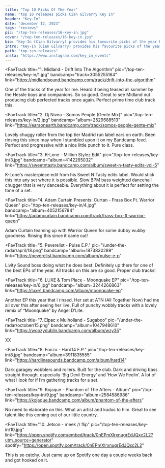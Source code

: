 ---
title: "Top 10 Picks Of The Year"
name: "top 10 releases picks Cian Gilvarry Key In"
header: "Key-In"
date: "december 12, 2023"
tags: "reviews"
pic: "/top-ten-releases/16-key-in.jpg"
cover: "/top-ten-releases/16-key-in.jpg"
bio: "Key-In (Cian Gilvarry) provides his favourite picks of the year highlighting his appetite for slower tempo electronic tunes that hit hard with impactful low-end goodness and textured drums."
intro: "Key-In (Cian Gilvarry) provides his favourite picks of the year highlighting his appetite for slower tempo electronic tunes that hit hard with impactful low-end goodness and textured drums. Key-In Events are Galway based parties that offer stripped-back, no bull**** late night experiences, encouraging less phone usage, and more emphasis on dancing. With Sputnik One, Facta, and soon Simo Cell locked in, Key-In solidifies his position as the most promising DJ and party promoter in the west of the country."
path: "top-ten-releases"
insta: "https://www.instagram.com/key_in_events"
---

<FavTrack
  title="1. Midland - Drift Into The Algorithm"
  pic="/top-ten-releases/key-in/1.jpg"
  bandcamp="track=3055255164"
  link="https://midlandsound.bandcamp.com/track/drift-into-the-algorithm"
>
  One of the tracks of the year for me. Heard it being teased all summer by the Hessle boys and
  companions. So so good. Great to see Midland out producing club perfected tracks once again.
  Perfect prime time club track this.
</FavTrack>

<FavTrack
  title="2. Dj Nivea - Somos People (Gente Mix)"
  pic="/top-ten-releases/key-in/2.jpg"
  bandcamp="album=2529688513"
  link="https://earsonearth.bandcamp.com/track/somos-people-gente-mix"
>
  Lovely chuggy roller from the top tier Madrid run label ears on earth. Been rinsing this since may
  when I stumbled upon it on my Bandcamp feed. Perfect and progressive with a nice little punch to
  it. Pure class.
</FavTrack>

<FavTrack
  title="3. K-Lone - Million Stylez Edit"
  pic="/top-ten-releases/key-in/3.jpg"
  bandcamp="album=4142295032"
  link="https://sweetntasty.bandcamp.com/album/sweet-n-tasty-edits-vol-5"
>
  K-Lone's masterpiece edit from his Sweet N Tasty edits label. Would stick this into any set where
  it is possible. Slow BPM bass weighted dancehall chugger that is very danceable. Everything about
  it is perfect for setting the tone of a set.
</FavTrack>

<FavTrack
  title="4. Adam Curtain Presents: Curtan - Frass Box Ft. Warrior Queen"
  pic="/top-ten-releases/key-in/4.jpg"
  bandcamp="album=4052156784"
  link="https://adamcurtain.bandcamp.com/track/frass-box-ft-warrior-queen"
>
  Adam Curtain teaming up with Warrior Queen for some dubby wubby goodness. Rinsing this since it
  came out!
</FavTrack>

<FavTrack
  title="5. Peverelist - Pulse E​.​P."
  pic="/under-the-radar/april/18.png"
  bandcamp="album=1873830289"
  link="https://peverelist.bandcamp.com/album/pulse-e-p"
>
  Livity Sound boss doing what he does best. Definitely up there for one of the best EPs of the
  year. All tracks on this are so good. Proper club tracks!
</FavTrack>

<FavTrack
  title="6. LUXE & Tom Place - Moonquake EP"
  pic="/top-ten-releases/key-in/6.jpg"
  bandcamp="album=3244266863"
  link="https://luxe1.bandcamp.com/album/moonquake-ep"
>
  Another EP this year that I rinsed. Her set at ATN (All Together Now) had me all over this after
  seeing her live. Full of punchy wobbly tracks with a lovely remix of “Moonquake” by Angel D’Lite.
</FavTrack>

<FavTrack
  title="7. Elpac x Mulholland - Sugaboo"
  pic="/under-the-radar/october/15.png"
  bandcamp="album=1047948610"
  link="https://woozydublin.bandcamp.com/album/wzy35"
>
  XX
</FavTrack>

<FavTrack
  title="8. Fonzo - Hard14 E.P."
  pic="/top-ten-releases/key-in/8.jpg"
  bandcamp="album=3911835555"
  link="https://hardlinesounds.bandcamp.com/album/hard14"
>
  Dark garagey wobblers and rollers. Built for the club. Dark and driving bass straight through,
  especially ‘Big Devil Energy’ and ‘How We Feelin’. A lot of what I look for if I’m gathering
  tracks for a set.
</FavTrack>

<FavTrack
  title="9. Kojaque - Phantom of The Afters - Album"
  pic="/top-ten-releases/key-in/9.jpg"
  bandcamp="album=2584586986"
  link="https://kojaque.bandcamp.com/album/phantom-of-the-afters"
>
  No need to elaborate on this. What an artist and kudos to him. Great to see talent like this
  coming out of our little country.
</FavTrack>

<FavTrack
  title="10. Jetson - meek // flip"
  pic="/top-ten-releases/key-in/10.jpg"
  link="https://open.spotify.com/embed/track/0nEPmXlrxnugrEdJQxc2L2?utm_source=generator"
  spotify="https://open.spotify.com/track/0nEPmXlrxnugrEdJQxc2L2"
>
  This is so catchy. Just came up on Spotify one day a couple weeks back and got hooked on it.
</FavTrack>
